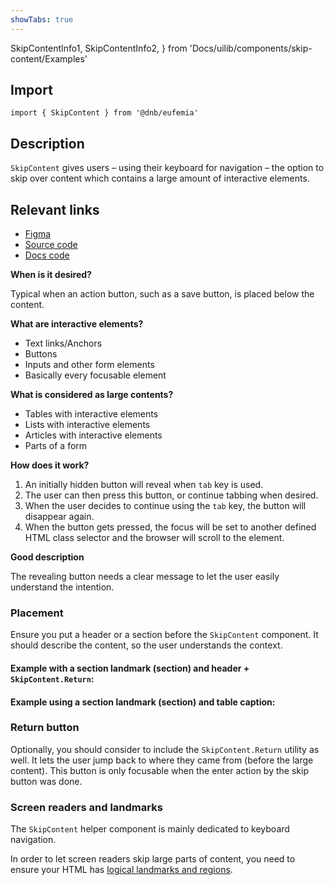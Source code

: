 ```yaml
---
showTabs: true
---
```


  SkipContentInfo1,
  SkipContentInfo2,
} from 'Docs/uilib/components/skip-content/Examples'

## Import

```tsx
import { SkipContent } from '@dnb/eufemia'
```

## Description

`SkipContent` gives users – using their keyboard for navigation – the option to skip over content which contains a large amount of interactive elements.

## Relevant links

- [Figma](https://www.figma.com/design/cdtwQD8IJ7pTeE45U148r1/%F0%9F%92%BB-Eufemia---Web?node-id=4314-726)
- [Source code](https://github.com/dnbexperience/eufemia/tree/main/packages/dnb-eufemia/src/components/skip-content)
- [Docs code](https://github.com/dnbexperience/eufemia/tree/main/packages/dnb-design-system-portal/src/docs/uilib/components/skip-content)

**When is it desired?**

Typical when an action button, such as a save button, is placed below the content.

**What are interactive elements?**

- Text links/Anchors
- Buttons
- Inputs and other form elements
- Basically every focusable element

**What is considered as large contents?**

- Tables with interactive elements
- Lists with interactive elements
- Articles with interactive elements
- Parts of a form

**How does it work?**

1. An initially hidden button will reveal when `tab` key is used.
2. The user can then press this button, or continue tabbing when desired.
3. When the user decides to continue using the `tab` key, the button will disappear again.
4. When the button gets pressed, the focus will be set to another defined HTML class selector and the browser will scroll to the element.

**Good description**

The revealing button needs a clear message to let the user easily understand the intention.

### Placement

Ensure you put a header or a section before the `SkipContent` component. It should describe the content, so the user understands the context.

#### Example with a section landmark (section) and header + `SkipContent.Return`:

<SkipContentInfo1 />

#### Example using a section landmark (section) and table caption:

<SkipContentInfo2 />

### Return button

Optionally, you should consider to include the `SkipContent.Return` utility as well. It lets the user jump back to where they came from (before the large content). This button is only focusable when the enter action by the skip button was done.

### Screen readers and landmarks

The `SkipContent` helper component is mainly dedicated to keyboard navigation.

In order to let screen readers skip large parts of content, you need to ensure your HTML has [logical landmarks and regions](/uilib/usage/accessibility/checklist/#landmark--and-semantics-example).
